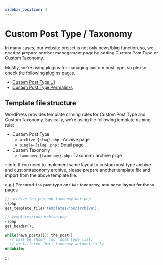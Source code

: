 ```yaml
---
sidebar_position: 4
---
```

# Custom Post Type / Taxonomy

In many cases, our website project is not only news/blog function. so, we need to prepare another management page by adding Custom Post Type or Custom Taxonomy.

Mostly, we're using plugins for managing custom post type, so please check the following plugins pages.

* [Custom Post Type UI](/docs/wordpress/plugins/custom-post/custom-post-type-ui)
* [Custom Post Type Permalinks](/docs/wordpress/plugins/custom-post/custom-post-type-permalinks)


## Template file structure

WordPress provides template naming rules for Custom Post Type and Custom Taxonomy. Basically, we're using the following template naming rule:

* Custom Post Type
  * `archive-{slug}.php` : Archive page
  * `single-{slug}.php` : Detail page
* Custom Taxonomy
  * `taxonomy-{taxonomy}.php` : Taxonomy archive page

:::info
If you need to implement same layout to custom post type archive and cust omtaxonomy archive, please prepare another template file and import from the above template file.

e.g.) Prepared `foo` post type and `bar` taxonomy, and same layout for these pages
```php
// archive-foo.php and taxonomy-bar.php
<?php
get_template_file('templates/foo/archive');
```

```php
// templates/foo/archive.php
<?php
get_header();

while(have_posts()): the_post();
  // will be shown `foo` post type list,
  // or filtered `bar` taxonomy automatically
endwhile;
```
:::
